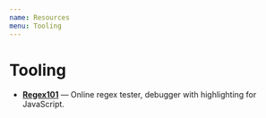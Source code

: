 ```yaml
---
name: Resources
menu: Tooling
---
```


# Tooling

- **[Regex101](https://regex101.com/)** — Online regex tester, debugger with highlighting for JavaScript.
